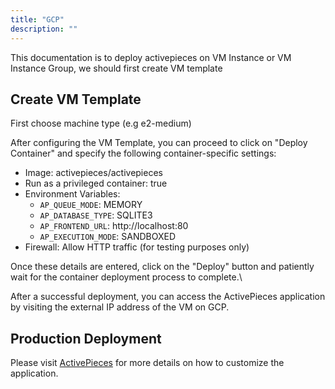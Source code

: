 ```yaml
---
title: "GCP"
description: ""
---
```


This documentation is to deploy activepieces on VM Instance or VM Instance Group, we should first create VM template

## Create VM Template

First choose machine type (e.g e2-medium)

After configuring the VM Template, you can proceed to click on "Deploy Container" and specify the following container-specific settings:

- Image: activepieces/activepieces
- Run as a privileged container: true
- Environment Variables:
  - `AP_QUEUE_MODE`: MEMORY
  - `AP_DATABASE_TYPE`: SQLITE3
  - `AP_FRONTEND_URL`: http://localhost:80
  - `AP_EXECUTION_MODE`: SANDBOXED
- Firewall: Allow HTTP traffic (for testing purposes only)

Once these details are entered, click on the "Deploy" button and patiently wait for the container deployment process to complete.\

After a successful deployment, you can access the ActivePieces application by visiting the external IP address of the VM on GCP.

## Production Deployment

Please visit [ActivePieces](/install/configuration/environment-variables) for more details on how to customize the application.